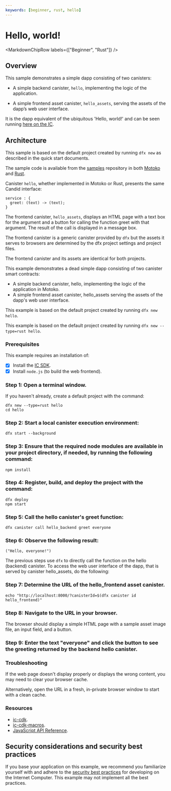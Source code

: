 ```yaml
---
keywords: [beginner, rust, hello]
---
```



# Hello, world!

<MarkdownChipRow labels={["Beginner", "Rust"]} />

## Overview 
This sample demonstrates a simple dapp consisting of two canisters:

-   A simple backend canister, `hello`, implementing the logic of the application.

-   A simple frontend asset canister, `hello_assets`, serving the assets of the dapp’s web user interface.

It is the dapp equivalent of the ubiquitous 'Hello, world!' and can be seen running [here on the IC](https://6lqbm-ryaaa-aaaai-qibsa-cai.ic0.app/).

## Architecture

This sample is based on the default project created by running `dfx new` as described in the quick start documents.

The sample code is available from the [samples](https://github.com/dfinity/examples) repository in both [Motoko](https://github.com/dfinity/examples/tree/master/motoko/hello) and [Rust](https://github.com/dfinity/examples/tree/master/rust/hello).

Canister `hello`, whether implemented in Motoko or Rust, presents the same Candid interface:

    service : {
      greet: (text) -> (text);
    }

The frontend canister, `hello_assets`, displays an HTML page with a text box for the argument and a button for calling the function greet with that argument. The result of the call is displayed in a message box.

The frontend canister is a generic canister provided by `dfx` but the assets it serves to browsers are determined by the dfx project settings and project files.

The frontend canister and its assets are identical for both projects.

This example demonstrates a dead simple dapp consisting of two canister smart contracts:

- A simple backend canister, hello, implementing the logic of the application in Motoko.
- A simple frontend asset canister, hello_assets serving the assets of the dapp's web user interface.

This example is based on the default project created by running `dfx new hello`.

This example is based on the default project created by running `dfx new --type=rust hello`.

### Prerequisites 
This example requires an installation of:
- [x] Install the [IC SDK](https://internetcomputer.org/docs/current/developer-docs/setup/install/index.mdx).
- [x] Install `node.js` (to build the web frontend).

 ### Step 1: Open a terminal window.

If you haven't already, create a default project with the command:

```
dfx new --type=rust hello
cd hello
```

 ### Step 2: Start a local canister execution environment:

```
dfx start --background
```

 ### Step 3: Ensure that the required node modules are available in your project directory, if needed, by running the following command:

```
npm install
```

 ### Step 4: Register, build, and deploy the project with the command:

```
dfx deploy
npm start
```

 ### Step 5: Call the hello canister's greet function:

```
dfx canister call hello_backend greet everyone
```

 ### Step 6: Observe the following result:

```
("Hello, everyone!")
```

The previous steps use `dfx` to directly call the function on the hello (backend) canister. To access the web user interface of the dapp, that is served by canister hello_assets, do the following:

 ### Step 7: Determine the URL of the hello_frontend asset canister.

```
echo "http://localhost:8000/?canisterId=$(dfx canister id hello_frontend)"
```

 ### Step 8: Navigate to the URL in your browser.
The browser should display a simple HTML page with a sample asset image file, an input field, and a button.

 ### Step 9: Enter the text "everyone" and click the button to see the greeting returned by the backend hello canister.

### Troubleshooting
If the web page doesn't display properly or displays the wrong content, you may need to clear your browser cache.

Alternatively, open the URL in a fresh, in-private browser window to start with a clean cache.

### Resources
- [ic-cdk](https://docs.rs/ic-cdk/latest/ic_cdk/).
- [ic-cdk-macros](https://docs.rs/ic-cdk-macros).
- [JavaScript API Reference](https://erxue-5aaaa-aaaab-qaagq-cai.ic0.app/).


## Security considerations and security best practices

If you base your application on this example, we recommend you familiarize yourself with and adhere to the [security best practices](https://internetcomputer.org/docs/current/references/security/) for developing on the Internet Computer. This example may not implement all the best practices.

